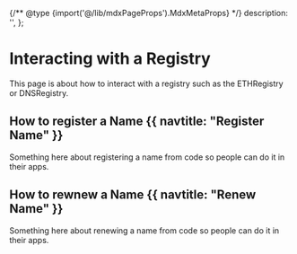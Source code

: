 
{/** @type {import('@/lib/mdxPageProps').MdxMetaProps} */}
    description: '',
};

# Interacting with a Registry

<WIP />

This page is about how to interact with a registry such as the ETHRegistry or DNSRegistry.

## How to register a Name {{ navtitle: "Register Name" }}

Something here about registering a name from code so people can do it in their apps.

## How to rewnew a Name {{ navtitle: "Renew Name" }}

Something here about renewing a name from code so people can do it in their apps.
